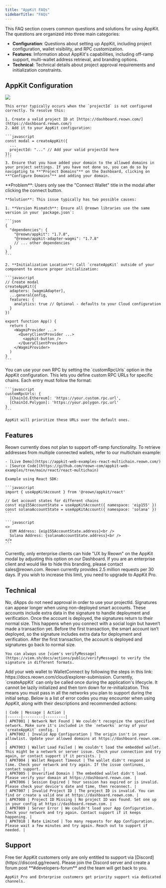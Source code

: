```yaml
---
title: "AppKit FAQs"
sidebarTitle: "FAQs"
---
```


This FAQ section covers common questions and solutions for using AppKit. The questions are organized into three main categories:

- **Configuration**: Questions about setting up AppKit, including project configuration, wallet visibility, and RPC customization.
- **Features**: Information about AppKit's capabilities, including off-ramp support, multi-wallet address retrieval, and branding options.
- **Technical**: Technical details about project approval requirements and initialization constraints.

## AppKit Configuration

<AccordionGroup>
  <Accordion title="Why am I seeing an 'Invalid App Configuration' error?">
    <img src="/images/faq/invalidAppConfiguration.png" />

    This error typically occurs when the `projectId` is not configured correctly. To resolve this:

    1. Create a valid project ID at [https://dashboard.reown.com/](https://dashboard.reown.com/)
    2. Add it to your AppKit configuration:

    ```javascript
    const modal = createAppKit({
      ...
      projectId: "..." // Add your valid projectId here
    });
    ```
    3. Ensure that you have added your domain to the allowed domains in your project settings. If you have not done so, you can do so by navigating to **"Project Domains"** on the Dashboard, clicking on **"Configure Domains"** and adding your domain.
  </Accordion>

  <Accordion title="Why can't I see any wallets in the modal and only see the 'Connect Wallet' title?">
    **Problem**: Users only see the "Connect Wallet" title in the modal after clicking the connect button.

    **Solution**: This issue typically has two possible causes:

    1. **Version Mismatch**: Ensure all @reown libraries use the same version in your `package.json`:

    ```json
    {
      "dependencies": {
        "@reown/appkit": "1.7.8",
        "@reown/appkit-adapter-wagmi": "1.7.8"
        // ... other dependencies
      }
    }
    ```

    2. **Initialization Location**: Call `createAppKit` outside of your component to ensure proper initialization:

    ```javascript
    // Create modal
    createAppKit({
      adapters: [wagmiAdapter],
      ...generalConfig,
      features: {
        analytics: true // Optional - defaults to your Cloud configuration
      }
    })

    export function App() {
      return (
        <WagmiProvider ...>
          <QueryClientProvider ...>
            <appkit-button />
          </QueryClientProvider>
        </WagmiProvider>
      )
    }
    ```
  </Accordion>

  <Accordion title="How can I use custom RPCs with AppKit?">
    You can use your own RPC by setting the `customRpcUrls` option in the AppKit configuration. This lets you define custom RPC URLs for specific chains. Each entry must follow the format:

    ```javascript
    customRpcUrls: {
      [ChainId.Ethereum]: 'https://your.custom.rpc.url',
      [ChainId.Polygon]: 'https://your.polygon.rpc.url'
    }
    ```

    AppKit will prioritize these URLs over the default ones.
  </Accordion>
</AccordionGroup>

## Features

<AccordionGroup>
  <Accordion title="When will Reown support off-ramp functionality?">
    Reown currently does not plan to support off-ramp functionality.
  </Accordion>

  <Accordion title="How do I get retrieve multiple addresses from multiple connected wallets?">
    To retrieve addresses from multiple connected wallets, refer to our multichain example:

    - [Live Demo](https://appkit-web-examples-react-multichain.reown.com/)
    - [Source Code](https://github.com/reown-com/appkit-web-examples/tree/main/react/react-multichain)

    Example using React SDK:

    ```javascript
    import { useAppKitAccount } from '@reown/appkit/react'

    // Get account states for different chains
    const eip155AccountState = useAppKitAccount({ namespace: 'eip155' })
    const solanaAccountState = useAppKitAccount({ namespace: 'solana' })
    ```

    ```javascript
    <>
      EVM Address: {eip155AccountState.address}<br />
      Solana Address: {solanaAccountState.address}<br />
    </>
    ```
  </Accordion>

  <Accordion title="How do I remove the 'UX by Reown' branding?">
    Currently, only enterprise clients can hide "UX by Reown" on the AppKit modal by adjusting this option on our Dashboard. If you are an enterprise client and would like to hide this branding, please contact sales@reown.com.
  </Accordion>

  <Accordion title="How do I increase my project's RPC limits?">
    Reown currently provides 2.5 million requests per 30 days. If you wish to increase this limit, you need to upgrade to AppKit Pro.
  </Accordion>
</AccordionGroup>

## Technical

<AccordionGroup>
  <Accordion title="Do I need to wait for Web3 app approval before using my projectId?">
    No, dApps do not need approval in order to use your projectId.
  </Accordion>

  <Accordion title="Why are signatures longer in some cases?">
    Signatures can appear longer when using non-deployed smart accounts. These accounts include extra data in the signature to handle deployment and verification. Once the account is deployed, the signatures return to their normal size.
    This happens when you connect with a social login but haven’t made a transaction yet. Before the first transaction, the smart account isn’t deployed, so the signature includes extra data for deployment and verification. After the first transaction, the account is deployed and signatures go back to normal size.

    You can always use [viem's verifyMessage](https://viem.sh/docs/actions/public/verifyMessage) to verify the signature in different formats.
  </Accordion>

  <Accordion title="How can I add my web wallet to the wallet list in WalletConnect?">
    Add your web wallet to WalletConnect by following the steps in this link: https://docs.reown.com/cloud/explorer-submission.
  </Accordion>

  <Accordion title="Can I reinitialize AppKit with different network configurations?">
    Currently, `createAppKit` can only be called once during the application's lifecycle. 
    It cannot be lazily initialized and then torn down for re-initialization. 
    This means you must pass in all the networks you plan to support during the initial setup.
  </Accordion>

  <Accordion title="Error Codes">
    Below is a list of error codes you may encounter when using AppKit, along with their descriptions and recommended actions:

    | Code | Message | Action |
    |------|---------|---------|
    | APKT001 | Network Not Found | We couldn't recognize the specified network. Make sure it's included in the `networks` array of your `createAppKit` config. |
    | APKT002 | Invalid App Configuration | The origin isn't in your allowlist. Update your allowed domains at https://dashboard.reown.com. |
    | APKT003 | Wallet Load Failed | We couldn't load the embedded wallet. This might be a network or server issue. Check your connection and try again, or contact support if it persists. |
    | APKT004 | Wallet Request Timeout | The wallet didn't respond in time. Check your network and try again. If the issue continues, contact support. |
    | APKT005 | Unverified Domain | The embedded wallet didn't load. Please verify your domain at https://dashboard.reown.com. |
    | APKT006 | Session Expired | Your session has expired or is invalid. Please check your device's date and time, then reconnect. |
    | APKT007 | Invalid Project ID | The project ID is invalid. You can find or create a valid one at https://dashboard.reown.com. |
    | APKT008 | Project ID Missing | No project ID was found. Set one up in your config at https://dashboard.reown.com. |
    | APKT009 | Server Error | We couldn't load your App Configuration. Check your network and try again. Contact support if it keeps happening. |
    | APKT010 | Rate Limited | Too many requests for App Configuration. Please wait a few minutes and try again. Reach out to support if needed. |
  </Accordion>
</AccordionGroup>

## Support

<AccordionGroup>
  <Accordion title="How do I get technical support for AppKit?">
    Free tier AppKit customers only are only entitled to support via [Discord](https://discord.gg/reown). Please join the Discord server and create a forum post **#developers-forum** and the team will get back to you.

    AppKit Pro and Enterprise customers get priority support via dedicated channels.
  </Accordion>
</AccordionGroup>
